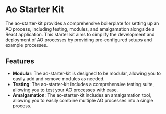 # Ao Starter Kit

The ao-starter-kit provides a comprehensive boilerplate for setting up an AO process, including testing, modules, and amalgamation alongside a React application. This starter kit aims to simplify the development and deployment of AO processes by providing pre-configured setups and example processes.

## Features

- **Modular**: The ao-starter-kit is designed to be modular, allowing you to easily add and remove modules as needed.
- **Testing**: The ao-starter-kit includes a comprehensive testing suite, allowing you to test your AO processes with ease.
- **Amalgamation**: The ao-starter-kit includes an amalgamation tool, allowing you to easily combine multiple AO processes into a single process.